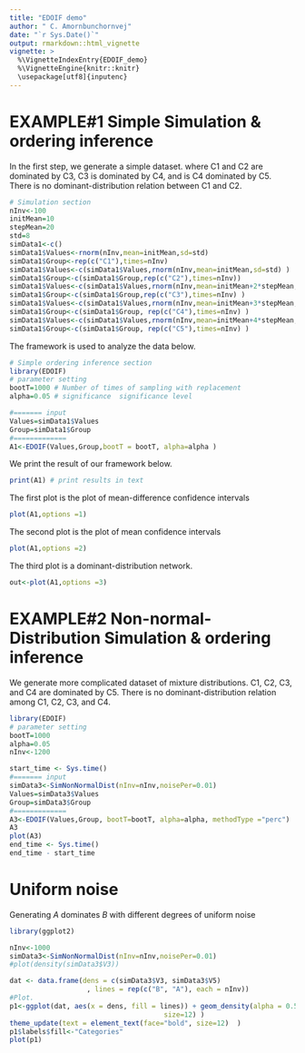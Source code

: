 ```yaml
---
title: "EDOIF demo"
author: " C. Amornbunchornvej"
date: "`r Sys.Date()`"
output: rmarkdown::html_vignette
vignette: >
  %\VignetteIndexEntry{EDOIF_demo} 
  %\VignetteEngine{knitr::knitr}
  \usepackage[utf8]{inputenc}
---
```


# EXAMPLE#1 Simple Simulation & ordering inference
In the first step, we generate a simple dataset. where C1 and C2 are dominated by C3, C3 is dominated by C4, and is C4 dominated by C5. There is no dominant-distribution relation between C1 and C2. 
```r
# Simulation section
nInv<-100
initMean=10
stepMean=20
std=8
simData1<-c()
simData1$Values<-rnorm(nInv,mean=initMean,sd=std)
simData1$Group<-rep(c("C1"),times=nInv)
simData1$Values<-c(simData1$Values,rnorm(nInv,mean=initMean,sd=std) )
simData1$Group<-c(simData1$Group,rep(c("C2"),times=nInv))
simData1$Values<-c(simData1$Values,rnorm(nInv,mean=initMean+2*stepMean,sd=std) )
simData1$Group<-c(simData1$Group,rep(c("C3"),times=nInv) )
simData1$Values<-c(simData1$Values,rnorm(nInv,mean=initMean+3*stepMean,sd=std) )
simData1$Group<-c(simData1$Group, rep(c("C4"),times=nInv) )
simData1$Values<-c(simData1$Values,rnorm(nInv,mean=initMean+4*stepMean,sd=std) )
simData1$Group<-c(simData1$Group, rep(c("C5"),times=nInv) )
```
The framework is used to analyze the data below.
```r
# Simple ordering inference section
library(EDOIF)
# parameter setting
bootT=1000 # Number of times of sampling with replacement
alpha=0.05 # significance  significance level

#======= input
Values=simData1$Values
Group=simData1$Group
#=============
A1<-EDOIF(Values,Group,bootT = bootT, alpha=alpha )
```
We print the result of our framework below.
```r
print(A1) # print results in text
```


The first plot is the plot of mean-difference confidence intervals 
```r
plot(A1,options =1)
```

The second plot is the plot of mean confidence intervals 
```r
plot(A1,options =2)
```
The third plot is a dominant-distribution network.
```r
out<-plot(A1,options =3)
```

# EXAMPLE#2 Non-normal-Distribution Simulation & ordering inference
We generate  more complicated dataset of mixture distributions. C1, C2, C3, and C4 are dominated by C5. There is no dominant-distribution relation among C1, C2, C3, and C4.
```r
library(EDOIF)
# parameter setting
bootT=1000
alpha=0.05
nInv<-1200

start_time <- Sys.time()
#======= input
simData3<-SimNonNormalDist(nInv=nInv,noisePer=0.01)
Values=simData3$Values
Group=simData3$Group
#=============
A3<-EDOIF(Values,Group, bootT=bootT, alpha=alpha, methodType ="perc")
A3
plot(A3)
end_time <- Sys.time()
end_time - start_time
```
# Uniform noise
Generating $A$ dominates $B$ with different degrees of uniform noise
```r
library(ggplot2)

nInv<-1000
simData3<-SimNonNormalDist(nInv=nInv,noisePer=0.01)
#plot(density(simData3$V3))

dat <- data.frame(dens = c(simData3$V3, simData3$V5)
                   , lines = rep(c("B", "A"), each = nInv))
#Plot.
p1<-ggplot(dat, aes(x = dens, fill = lines)) + geom_density(alpha = 0.5) +xlim(-400, 400)+ ylim(0, 0.07) + ylab("Density [0,1]") +xlab("Values") + theme( axis.text.x = element_text(face="bold",  
                                      size=12) )
theme_update(text = element_text(face="bold", size=12)  )
p1$labels$fill<-"Categories"
plot(p1)


```


